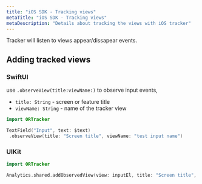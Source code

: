 ```yaml
---
title: "iOS SDK - Tracking views"
metaTitle: "iOS SDK - Tracking views"
metaDescription: "Details about tracking the views with iOS tracker"
---
```


Tracker will listen to views appear/dissapear events.

## Adding tracked views

### SwiftUI

use `.observeView(title:viewName:)` to observe input events,

- `title: String` - screen or feature title
- `viewName: String` - name of the tracker view

```swift
import ORTracker

TextField("Input", text: $text)
 .observeView(title: "Screen title", viewName: "test input name")
```

### UIKit
```swift
import ORTracker

Analytics.shared.addObservedView(view: inputEl, title: "Screen title", viewName: "test input name")
```
